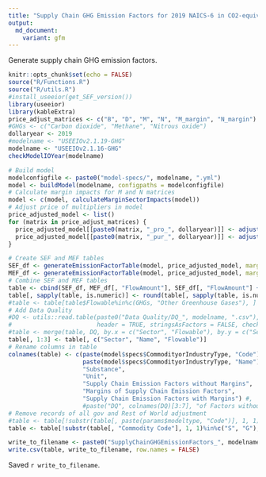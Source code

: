 ```yaml
---
title: "Supply Chain GHG Emission Factors for 2019 NAICS-6 in CO2-equivalent"
output:
  md_document:
    variant: gfm
---
```


Generate supply chain GHG emission factors.

```r
knitr::opts_chunk$set(echo = FALSE)
source("R/Functions.R")
source("R/utils.R")
#install_useeior(get_SEF_version())
library(useeior)
library(kableExtra)
price_adjust_matrices <- c("B", "D", "M", "N", "M_margin", "N_margin")
#GHGs <- c("Carbon dioxide", "Methane", "Nitrous oxide")
dollaryear <- 2019
#modelname <- "USEEIOv2.1.19-GHG"
modelname <- "USEEIOv2.1.16-GHG"
checkModelIOYear(modelname)
```

```r
# Build model
modelconfigfile <- paste0("model-specs/", modelname, ".yml")
model <- buildModel(modelname, configpaths = modelconfigfile)
# Calculate margin impacts for M and N matrices
model <- c(model, calculateMarginSectorImpacts(model))
# Adjust price of multipliers in model
price_adjusted_model <- list()
for (matrix in price_adjust_matrices) {
  price_adjusted_model[[paste0(matrix, "_pro_", dollaryear)]] <- adjustResultMatrixPrice(matrix, dollaryear, purchaser_price = FALSE, model)
  price_adjusted_model[[paste0(matrix, "_pur_", dollaryear)]] <- adjustResultMatrixPrice(matrix, dollaryear, purchaser_price = TRUE, model)
}
```

```r
# Create SEF and MEF tables
SEF_df <- generateEmissionFactorTable(model, price_adjusted_model, margin = FALSE)
MEF_df <- generateEmissionFactorTable(model, price_adjusted_model, margin = TRUE)
# Combine SEF and MEF tables
table <- cbind(SEF_df, MEF_df[, "FlowAmount"], SEF_df[, "FlowAmount"] + MEF_df[, "FlowAmount"])
table[, sapply(table, is.numeric)] <- round(table[, sapply(table, is.numeric)], 3)
#table <- table[table$Flowable%in%c(GHGs, "Other Greenhouse Gases"), ]
# Add Data Quality
#DQ <- utils::read.table(paste0("Data Quality/DQ_", modelname, ".csv"), sep = ",",
#                        header = TRUE, stringsAsFactors = FALSE, check.names = FALSE)
#table <- merge(table, DQ, by.x = c("Sector", "Flowable"), by.y = c("SectorCode", "Flowable"))
table[, 1:3] <- table[, c("Sector", "Name", "Flowable")]
# Rename columns in table
colnames(table) <- c(paste(model$specs$CommodityorIndustryType, "Code"),
                     paste(model$specs$CommodityorIndustryType, "Name"),
                     "Substance",
                     "Unit",
                     "Supply Chain Emission Factors without Margins",
                     "Margins of Supply Chain Emission Factors",
                     "Supply Chain Emission Factors with Margins") #,
                     #paste("DQ", colnames(DQ)[3:7], "of Factors without Margins"))
# Remove records of all gov and Rest of World adjustment
#table <- table[!substr(table[, paste(params$modeltype, "Code")], 1, 1)%in%c("S", "G"), ]
table <- table[!substr(table[, "Commodity Code"], 1, 1)%in%c("S", "G"), ]
```

```r
write_to_filename <- paste0("SupplyChainGHGEmissionFactors_", modelname, ".csv")
write.csv(table, write_to_filename, row.names = FALSE)
```

Saved `r write_to_filename`.

